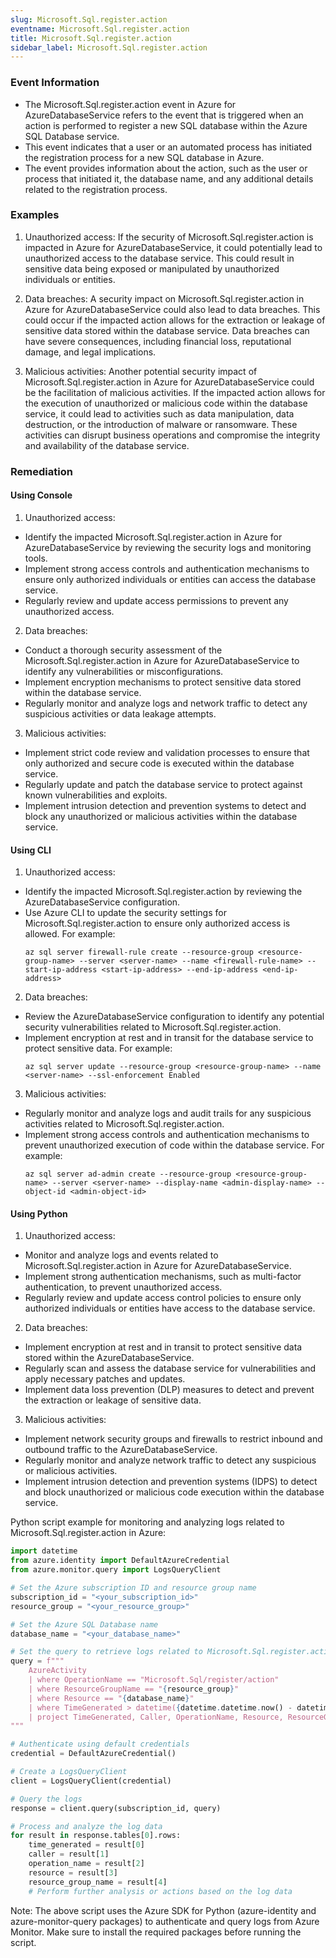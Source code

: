 ```yaml
--- 
slug: Microsoft.Sql.register.action
eventname: Microsoft.Sql.register.action
title: Microsoft.Sql.register.action
sidebar_label: Microsoft.Sql.register.action
---
```

                       
### Event Information

- The Microsoft.Sql.register.action event in Azure for AzureDatabaseService refers to the event that is triggered when an action is performed to register a new SQL database within the Azure SQL Database service.
- This event indicates that a user or an automated process has initiated the registration process for a new SQL database in Azure.
- The event provides information about the action, such as the user or process that initiated it, the database name, and any additional details related to the registration process.


### Examples

1. Unauthorized access: If the security of Microsoft.Sql.register.action is impacted in Azure for AzureDatabaseService, it could potentially lead to unauthorized access to the database service. This could result in sensitive data being exposed or manipulated by unauthorized individuals or entities.

2. Data breaches: A security impact on Microsoft.Sql.register.action in Azure for AzureDatabaseService could also lead to data breaches. This could occur if the impacted action allows for the extraction or leakage of sensitive data stored within the database service. Data breaches can have severe consequences, including financial loss, reputational damage, and legal implications.

3. Malicious activities: Another potential security impact of Microsoft.Sql.register.action in Azure for AzureDatabaseService could be the facilitation of malicious activities. If the impacted action allows for the execution of unauthorized or malicious code within the database service, it could lead to activities such as data manipulation, data destruction, or the introduction of malware or ransomware. These activities can disrupt business operations and compromise the integrity and availability of the database service.

### Remediation

#### Using Console

1. Unauthorized access:
- Identify the impacted Microsoft.Sql.register.action in Azure for AzureDatabaseService by reviewing the security logs and monitoring tools.
- Implement strong access controls and authentication mechanisms to ensure only authorized individuals or entities can access the database service.
- Regularly review and update access permissions to prevent any unauthorized access.

2. Data breaches:
- Conduct a thorough security assessment of the Microsoft.Sql.register.action in Azure for AzureDatabaseService to identify any vulnerabilities or misconfigurations.
- Implement encryption mechanisms to protect sensitive data stored within the database service.
- Regularly monitor and analyze logs and network traffic to detect any suspicious activities or data leakage attempts.

3. Malicious activities:
- Implement strict code review and validation processes to ensure that only authorized and secure code is executed within the database service.
- Regularly update and patch the database service to protect against known vulnerabilities and exploits.
- Implement intrusion detection and prevention systems to detect and block any unauthorized or malicious activities within the database service.

#### Using CLI

1. Unauthorized access:
- Identify the impacted Microsoft.Sql.register.action by reviewing the AzureDatabaseService configuration.
- Use Azure CLI to update the security settings for Microsoft.Sql.register.action to ensure only authorized access is allowed. For example:
  ```
  az sql server firewall-rule create --resource-group <resource-group-name> --server <server-name> --name <firewall-rule-name> --start-ip-address <start-ip-address> --end-ip-address <end-ip-address>
  ```

2. Data breaches:
- Review the AzureDatabaseService configuration to identify any potential security vulnerabilities related to Microsoft.Sql.register.action.
- Implement encryption at rest and in transit for the database service to protect sensitive data. For example:
  ```
  az sql server update --resource-group <resource-group-name> --name <server-name> --ssl-enforcement Enabled
  ```

3. Malicious activities:
- Regularly monitor and analyze logs and audit trails for any suspicious activities related to Microsoft.Sql.register.action.
- Implement strong access controls and authentication mechanisms to prevent unauthorized execution of code within the database service. For example:
  ```
  az sql server ad-admin create --resource-group <resource-group-name> --server <server-name> --display-name <admin-display-name> --object-id <admin-object-id>
  ```

#### Using Python

1. Unauthorized access:
- Monitor and analyze logs and events related to Microsoft.Sql.register.action in Azure for AzureDatabaseService.
- Implement strong authentication mechanisms, such as multi-factor authentication, to prevent unauthorized access.
- Regularly review and update access control policies to ensure only authorized individuals or entities have access to the database service.

2. Data breaches:
- Implement encryption at rest and in transit to protect sensitive data stored within the AzureDatabaseService.
- Regularly scan and assess the database service for vulnerabilities and apply necessary patches and updates.
- Implement data loss prevention (DLP) measures to detect and prevent the extraction or leakage of sensitive data.

3. Malicious activities:
- Implement network security groups and firewalls to restrict inbound and outbound traffic to the AzureDatabaseService.
- Regularly monitor and analyze network traffic to detect any suspicious or malicious activities.
- Implement intrusion detection and prevention systems (IDPS) to detect and block unauthorized or malicious code execution within the database service.

Python script example for monitoring and analyzing logs related to Microsoft.Sql.register.action in Azure:

```python
import datetime
from azure.identity import DefaultAzureCredential
from azure.monitor.query import LogsQueryClient

# Set the Azure subscription ID and resource group name
subscription_id = "<your_subscription_id>"
resource_group = "<your_resource_group>"

# Set the Azure SQL Database name
database_name = "<your_database_name>"

# Set the query to retrieve logs related to Microsoft.Sql.register.action
query = f"""
    AzureActivity
    | where OperationName == "Microsoft.Sql/register/action"
    | where ResourceGroupName == "{resource_group}"
    | where Resource == "{database_name}"
    | where TimeGenerated > datetime({datetime.datetime.now() - datetime.timedelta(days=7)})
    | project TimeGenerated, Caller, OperationName, Resource, ResourceGroupName
"""

# Authenticate using default credentials
credential = DefaultAzureCredential()

# Create a LogsQueryClient
client = LogsQueryClient(credential)

# Query the logs
response = client.query(subscription_id, query)

# Process and analyze the log data
for result in response.tables[0].rows:
    time_generated = result[0]
    caller = result[1]
    operation_name = result[2]
    resource = result[3]
    resource_group_name = result[4]
    # Perform further analysis or actions based on the log data
```

Note: The above script uses the Azure SDK for Python (azure-identity and azure-monitor-query packages) to authenticate and query logs from Azure Monitor. Make sure to install the required packages before running the script.


 